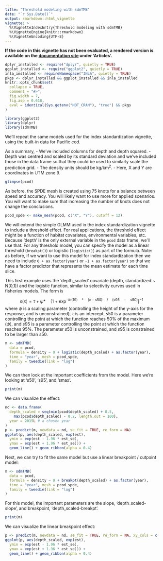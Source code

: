 ```yaml
---
title: "Threshold modeling with sdmTMB"
date: "`r Sys.Date()`"
output: rmarkdown::html_vignette
vignette: >
  %\VignetteIndexEntry{Threshold modeling with sdmTMB}
  %\VignetteEngine{knitr::rmarkdown}
  %\VignetteEncoding{UTF-8}
---
```


**If the code in this vignette has not been evaluated, a rendered version is available on the [documentation site](https://pbs-assess.github.io/sdmTMB/index.html) under 'Articles'.**

```r
dplyr_installed <- require("dplyr", quietly = TRUE)
ggplot_installed <- require("ggplot2", quietly = TRUE)
inla_installed <- requireNamespace("INLA", quietly = TRUE)
pkgs <- dplyr_installed && ggplot_installed && inla_installed
knitr::opts_chunk$set(
  collapse = TRUE,
  comment = "#>",
  fig.width = 7,
  fig.asp = 0.618,
  eval = identical(Sys.getenv("NOT_CRAN"), "true") && pkgs
)
```

```r
library(ggplot2)
library(dplyr)
library(sdmTMB)
```

We'll repeat the same models used for the index standardization vignette, using the built-in data for Pacific cod. 

As a summary, 
- We've included columns for depth and depth squared. 
- Depth was centred and scaled by its standard deviation and we've included those in the data frame so that they could be used to similarly scale the prediction grid.
- The density units should be kg/km^2^.
- Here, X and Y are coordinates in UTM zone 9.

```r
glimpse(pcod)
```

As before, the SPDE mesh is created using 75 knots for a balance between speed and accuracy. You will likely want to use more for applied scenarios. You will want to make sure that increasing the number of knots does not change the conclusions.

```r
pcod_spde <- make_mesh(pcod, c("X", "Y"), cutoff = 12)
```

We will extend the simple GLMM used in the index standardization vignette to include a threshold effect. For real applications, the threshold effect might be a function of habitat covariates, environmental variables, etc. Because 'depth' is the only external variable in the `pcod` data frame, we'll use that. For any threshold model, you can specify the model as a linear threshold (`breakpt()`) or logistic (`logistic()`) as part of the formula. Note: as before, if we want to use this model for index standardization then we need to include `0 + as.factor(year)` or `-1 + as.factor(year)` so that we have a factor predictor that represents the mean estimate for each time slice.

This first example uses the 'depth_scaled' covariate (depth, standardized ~ N(0,1)) and the logistic function, similar to selectivity curves used in fisheries models. The form is 

$$s(x)=\tau + \psi *\quad { \left[ 1+{ \exp }^{ -ln\left( 19 \right) \quad *\quad \left( x-s50 \right) \quad /\quad \left( s95\quad -\quad s50 \right)  } \right]  }^{ -1 }$$
where $\psi$ is a scaling parameter (controlling the height of the y-axis for the response, and is unconstrained), $\tau$ is an intercept, $s50$ is a parameter controlling the point at which the function reaches 50% of the maximum ($\psi$), and $s95$ is a parameter controlling the point at which the function reaches 95%. The parameter $s50$ is unconstrained, and $s95$ is constrained to be larger than $s50$.

```r
m <- sdmTMB(
  data = pcod,
  formula = density ~ 0 + logistic(depth_scaled) + as.factor(year),
  time = "year", mesh = pcod_spde,
  family = tweedie(link = "log")
)
```

We can then look at the important coefficients from the model. Here we're looking at 's50', 's95', and 'smax'.

```r
print(m)
```

We can visualize the effect:

```r
nd <- data.frame(
  depth_scaled = seq(min(pcod$depth_scaled) + 0.5, 
    max(pcod$depth_scaled) - 0.2, length.out = 100), 
  year = 2015L # a chosen year
)
p <- predict(m, newdata = nd, se_fit = TRUE, re_form = NA)
ggplot(p, aes(depth_scaled, exp(est), 
  ymin = exp(est - 1.96 * est_se), 
  ymax = exp(est + 1.96 * est_se))) +
  geom_line() + geom_ribbon(alpha = 0.4)
```

Next, we can try to fit the same model but use a linear breakpoint / cutpoint model:

```r
m <- sdmTMB(
  data = pcod,
  formula = density ~ 0 + breakpt(depth_scaled) + as.factor(year),
  time = "year", mesh = pcod_spde,
  family = tweedie(link = "log")
)
```

For this model, the important parameters are the slope, 'depth_scaled-slope', and breakpoint, 'depth_scaled-breakpt'.

```r
print(m)
```

We can visualize the linear breakpoint effect:

```r
p <- predict(m, newdata = nd, se_fit = TRUE, re_form = NA, xy_cols = c("X", "Y"))
ggplot(p, aes(depth_scaled, exp(est), 
  ymin = exp(est - 1.96 * est_se), 
  ymax = exp(est + 1.96 * est_se))) +
  geom_line() + geom_ribbon(alpha = 0.4)
```

